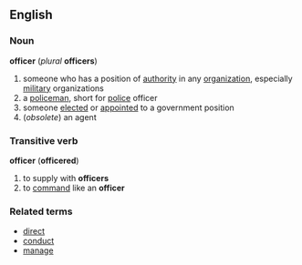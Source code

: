 ==English==
===Noun===
'''officer''' (''plural'' '''officers''')
# someone who has a position of [[authority]] in any [[organization]], especially [[military]] organizations
# a [[policeman]], short for [[police]] officer
# someone [[elect|elected]] or [[appoint|appointed]] to a government position
# (''obsolete'') an agent

===Transitive verb===
'''officer''' ('''officered''')
# to supply with '''officers'''
# to [[command]] like an '''officer'''

===Related terms===
*[[direct]]
*[[conduct]]
*[[manage]]